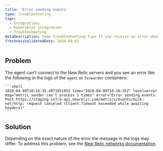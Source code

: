 ```yaml
---
title: 'Error sending events'
type: troubleshooting
tags:
  - Integrations
  - Kubernetes integration
  - Troubleshooting
metaDescription: Some troubleshooting tips if you receive an error when sending events.
freshnessValidatedDate: 2024-09-02
---
```


## Problem

The agent can't connect to the New Relic servers and you see an error like the following in the logs of the `agent` or `forwarder` containers:

    ```shell
    2018-04-09T18:16:35.497195185Z time="2018-04-09T18:16:35Z" level=error 
    msg="metric sender can't process 1 times" error="Error sending events: 
    Post https://staging-infra-api.newrelic.com/metrics/events/bulk: 
    net/http: request canceled (Client.Timeout exceeded while awaiting headers)"
    ```


## Solution

Depending on the exact nature of the error the message in the logs may differ. To address this problem, see the [New Relic networks documentation](/docs/new-relic-solutions/get-started/networks/#infrastructure).